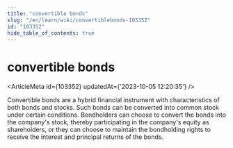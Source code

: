 ```yaml
---
title: "convertible bonds"
slug: "/en/learn/wiki/convertiblebonds-103352"
id: "103352"
hide_table_of_contents: true
---
```



# convertible bonds

<ArticleMeta id={103352} updatedAt={'2023-10-05 12:20:35'} />
<div className='border-solid border-b border-t-0 my-4 border-[var(--ifm-color-gray-300)]' />

Convertible bonds are a hybrid financial instrument with characteristics of both bonds and stocks. Such bonds can be converted into common stock under certain conditions. Bondholders can choose to convert the bonds into the company's stock, thereby participating in the company's equity as shareholders, or they can choose to maintain the bondholding rights to receive the interest and principal returns of the bonds.
